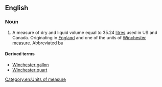 ==English==

===Noun===
{{en-noun}}
# A measure of dry and liquid volume equal to 35.24 [[litre]]s used in US and Canada. Originating in [[England]] and one of the units of [[Winchester measure]]. Abbreviated [[bu]]

[[Category:en:Units of measure]]

====Derived terms====
* [[Winchester gallon]]
* [[Winchester quart]]